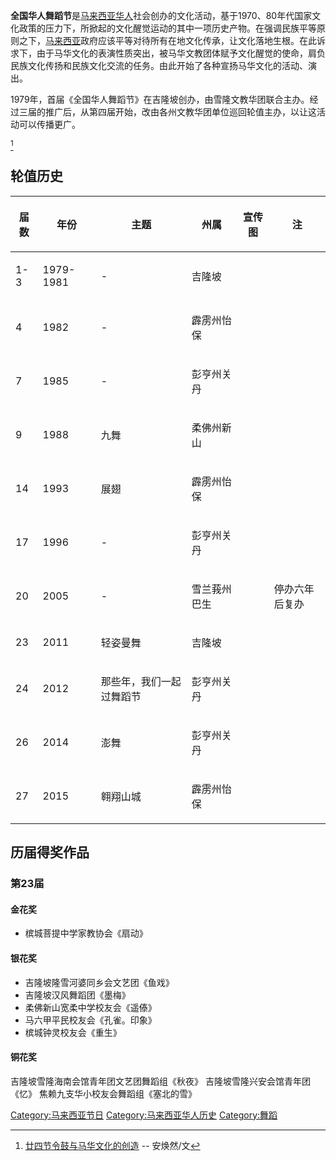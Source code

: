 '''全国华人舞蹈节'''是[[马来西亚华人|马来西亚华人]]社会创办的文化活动，基于1970、80年代国家文化政策的压力下，所掀起的文化醒觉运动的其中一项历史产物。在强调民族平等原则之下，[[马来西亚|马来西亚]]政府应该平等对待所有在地文化传承，让文化落地生根。在此诉求下，由于马华文化的表演性质突出，被马华文教团体赋予文化醒觉的使命，肩负民族文化传扬和民族文化交流的任务。由此开始了各种宣扬马华文化的活动、演出。

1979年，首届《全国华人舞蹈节》在吉隆坡创办，由雪隆文教华团联合主办。经过三届的推广后，从第四届开始，改由各州文教华团单位巡回轮值主办，以让这活动可以传播更广。

<ref>[http://www.haixi-culture.com.cn/1106/htm/09-14.html 廿四节令鼓与马华文化的创造] {{Wayback|url=http://www.haixi-culture.com.cn/1106/htm/09-14.html |date=20160304215449 }} -- 安焕然/文</ref>

== 轮值历史 ==
{| class="wikitable"
|-
! 届数 !! 年份 !! 主题 !! 州属 !! 宣传图 !! 注 
|-
| 1-3 || 1979-1981 || - || 吉隆坡 || ||
|-
|  4 || 1982 || - || 霹雳州怡保 || ||
|-
| 7 || 1985 || - || 彭亨州关丹  || ||
|-
| 9 || 1988 || 九舞 || 柔佛州新山 || ||
|-
|  14 || 1993 || 展翅 || 霹雳州怡保 || ||
|-
|  17 || 1996 || - || 彭亨州关丹 || ||
|-
|  20 || 2005 || - || 雪兰莪州巴生 || || 停办六年后复办
|-
|  23 || 2011 || 轻姿曼舞 || 吉隆坡 ||  ||
|-
|  24 || 2012 || 那些年，我们一起过舞蹈节 || 彭亨州关丹 ||||
|-
|  26 || 2014 || 澎舞 || 彭亨州关丹 || ||
|-
|  27 || 2015 || 翱翔山城 || 霹雳州怡保 ||||
|}

== 历届得奖作品 ==
=== 第23届 ===
==== 金花奖 ====
* 槟城菩提中学家教协会《扇动》
==== 银花奖 ====
* 吉隆坡隆雪河婆同乡会文艺团《鱼戏》
* 吉隆坡汉风舞蹈团《墨梅》
* 柔佛新山宽柔中学校友会《遥傣》
* 马六甲平民校友会《孔雀。印象》
* 槟城钟灵校友会《重生》
==== 铜花奖 ====
吉隆坡雪隆海南会馆青年团文艺团舞蹈组《秋夜》
吉隆坡雪隆兴安会馆青年团《忆》
焦赖九支华小校友会舞蹈组《塞北的雪》

[[Category:马来西亚节日|Category:马来西亚节日]]
[[Category:马来西亚华人历史|Category:马来西亚华人历史]]
[[Category:舞蹈|Category:舞蹈]]